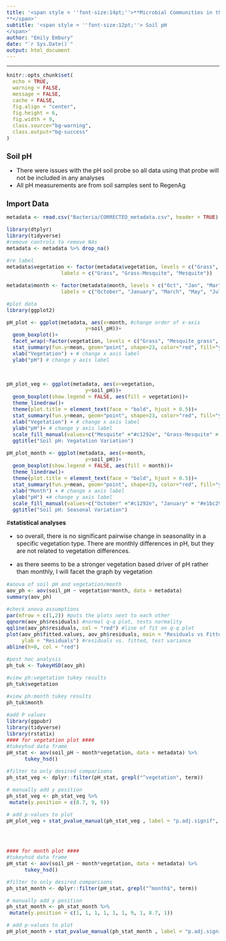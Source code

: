 ```yaml
---
title: '<span style = ''font-size:14pt;''>**Microbial Communities in the changing vegetation of the Chihuahuan Desert 
**</span>'
subtitle: '<span style = ''font-size:12pt;''> Soil pH
</span>'
author: "Emily Embury"
date: "`r Sys.Date()`"
output: html_document
---
```

<style type="text/css">
/* Whole document: */ 
body{
  font-size: 12pt;
}
/* Headers */
h1{
  font-size: 15pt;
}
</style>

---

```r
knitr::opts_chunk$set(
  echo = TRUE,              
  warning = FALSE,       
  message = FALSE,  
  cache = FALSE,        
  fig.align = "center", 
  fig.height = 6,
  fig.width = 9,
  class.source="bg-warning",
  class.output="bg-success"
)

```

# **Soil pH**

- There were issues with the pH soil probe so all data using that probe will not be included in any analyses
- All pH measurements are from soil samples sent to RegenAg

# **Import Data**

```r

metadata <- read.csv("Bacteria/CORRECTED_metadata.csv", header = TRUE)

library(dtplyr)
library(tidyverse)
#remove controls to remove NAs
metadata <- metadata %>% drop_na()

#re label 
metadata$vegetation <- factor(metadata$vegetation, levels = c("Grass", "Mesquite_grass", "Mesquite"), 
                  labels = c("Grass", "Grass-Mesquite", "Mesquite"))

metadata$month <- factor(metadata$month, levels = c("Oct", "Jan", "Mar", "May", "Jul"), 
                  labels = c("October", "January", "March", "May", "July"))

```

```r
#plot data
library(ggplot2)

pH_plot <- ggplot(metadata, aes(x=month, #change order of x-axis
                          y=soil_pH))+
  geom_boxplot()+
  facet_wrap(~factor(vegetation, levels = c("Grass", "Mesquite_grass", "Mesquite")))+
  stat_summary(fun.y=mean, geom="point", shape=23, color="red", fill="yellow") +
  xlab("Vegetation") + # change x axis label
  ylab("pH") # change y axis label



pH_plot_veg <- ggplot(metadata, aes(x=vegetation, 
                          y=soil_pH))+
  geom_boxplot(show.legend = FALSE, aes(fill = vegetation))+
  theme_linedraw()+
  theme(plot.title = element_text(face = "bold", hjust = 0.5))+
  stat_summary(fun.y=mean, geom="point", shape=23, color="red", fill="yellow") +
  xlab("Vegetation") + # change x axis label
  ylab("pH")+ # change y axis label
  scale_fill_manual(values=c("Mesquite" ="#c1292e", "Grass-Mesquite" = "#e1bc29", "Grass" = "#679436"))+
  ggtitle("Soil pH: Vegatation Variation")

pH_plot_month <- ggplot(metadata, aes(x=month, 
                          y=soil_pH))+
  geom_boxplot(show.legend = FALSE, aes(fill = month))+
  theme_linedraw()+
  theme(plot.title = element_text(face = "bold", hjust = 0.5))+
  stat_summary(fun.y=mean, geom="point", shape=23, color="red", fill="yellow") +
  xlab("Month") + # change x axis label
  ylab("pH") +# change y axis label
  scale_fill_manual(values=c("October" ="#c1292e", "January" = "#e1bc29", "March" = "#679436", "May" = "#4895ef" , "July" ="#8187dc"), name = "month")+
  ggtitle("Soil pH: Seasonal Variation")


```

#**statistical analyses**

  - so overall, there is no significant pairwise change in seasonality in a specific vegetation type. There are monthly differences in pH, but they are not related to vegetation differences.
  
  - as there seems to be a stronger vegetation based driver of pH rather than monthly, I will facet the graph by vegetation
```r

#anova of soil pH and vegetation/month
aov_ph <- aov(soil_pH ~ vegetation*month, data = metadata)
summary(aov_ph)

#check anova assumptions
par(mfrow = c(1,2)) #puts the plots next to each other
qqnorm(aov_ph$residuals) #normal q-q plot, tests normality
qqline(aov_ph$residuals, col = "red") #line of fit on q-q plot
plot(aov_ph$fitted.values, aov_ph$residuals, main = "Residuals vs Fitted", xlab = "Fitted Values", 
     ylab = "Residuals") #residuals vs. fitted, test variance
abline(h=0, col = "red") 

#post hoc analysis
ph_tuk <- TukeyHSD(aov_ph)

#view ph:vegetation tukey results
ph_tuk$vegetation

#view ph:month tukey results
ph_tuk$month

```

```r

#add P values
library(ggpubr)
library(tidyverse)
library(rstatix)
#### for vegetation plot ####
#tukeyhsd data frame
pH_stat <- aov(soil_pH ~ month*vegetation, data = metadata) %>%
      tukey_hsd() 

#filter to only desired comparisons
ph_stat_veg <- dplyr::filter(pH_stat, grepl("^vegetation", term))

# manually add y position
ph_stat_veg <- ph_stat_veg %>%
 mutate(y.position = c(8.7, 9, 9))

# add p-values to plot
pH_plot_veg + stat_pvalue_manual(ph_stat_veg , label = "p.adj.signif", hide.ns = TRUE)




#### for month plot ####
#tukeyhsd data frame
pH_stat <- aov(soil_pH ~ month*vegetation, data = metadata) %>%
      tukey_hsd() 

#filter to only desired comparisons
ph_stat_month <- dplyr::filter(pH_stat, grepl("^month$", term))

# manually add y position
ph_stat_month <- ph_stat_month %>%
 mutate(y.position = c(1, 1, 1, 1, 1, 1, 9, 1, 8.7, 1))

# add p-values to plot
pH_plot_month + stat_pvalue_manual(ph_stat_month , label = "p.adj.signif", hide.ns = TRUE)

```